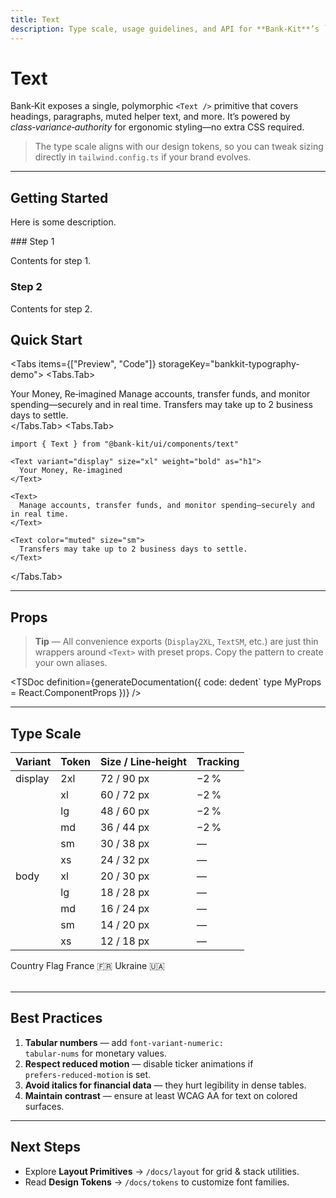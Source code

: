 ```yaml
---
title: Text
description: Type scale, usage guidelines, and API for **Bank‑Kit**’s `Text` component.
---
```



# Text

Bank‑Kit exposes a single, polymorphic <code>&lt;Text /&gt;</code> primitive that covers
headings, paragraphs, muted helper text, and more. It’s powered by
<em>class‑variance‑authority</em> for ergonomic styling—no extra CSS required.

> The type scale aligns with our design tokens, so you can tweak sizing directly in
<code>tailwind.config.ts</code> if your brand evolves.


---

## Getting Started
 
Here is some description.
 
<Steps>
### Step 1
 
Contents for step 1.
 
### Step 2
 
Contents for step 2.
</Steps>


## Quick Start

<Tabs items={["Preview", "Code"]} storageKey="bankkit-typography-demo">
  <Tabs.Tab>
    <div className="space-y-4">
      <DisplayXL weight="bold">Your Money, Re‑imagined</DisplayXL>
      <Text>Manage accounts, transfer funds, and monitor spending—securely and in real time.</Text>
      <Muted size="sm">Transfers may take up to 2 business days to settle.</Muted>
    </div>
  </Tabs.Tab>
  <Tabs.Tab>

```tsx
import { Text } from "@bank-kit/ui/components/text"

<Text variant="display" size="xl" weight="bold" as="h1">
  Your Money, Re‑imagined
</Text>

<Text>
  Manage accounts, transfer funds, and monitor spending—securely and in real time.
</Text>

<Text color="muted" size="sm">
  Transfers may take up to 2 business days to settle.
</Text>
```

  </Tabs.Tab>
</Tabs>

---

## Props

> **Tip** — All convenience exports (`Display2XL`, `TextSM`, etc.) are just thin wrappers around `<Text>` with preset props. Copy the pattern to create your own aliases.

<TSDoc
  definition={generateDocumentation({
    code: dedent`
      type MyProps = React.ComponentProps<typeof TSDoc>
  })}
/>

---

## Type Scale

| Variant | Token | Size / Line‑height | Tracking |
|---------|-------|--------------------|----------|
| display | 2xl   | 72 / 90 px         | −2 %     |
|         | xl    | 60 / 72 px         | −2 %     |
|         | lg    | 48 / 60 px         | −2 %     |
|         | md    | 36 / 44 px         | −2 %     |
|         | sm    | 30 / 38 px         | —        |
|         | xs    | 24 / 32 px         | —        |
| body    | xl    | 20 / 30 px         | —        |
|         | lg    | 18 / 28 px         | —        |
|         | md    | 16 / 24 px         | —        |
|         | sm    | 14 / 20 px         | —        |
|         | xs    | 12 / 18 px         | —        |

<Table>
  <thead>
    <Table.Tr>
      <Table.Th>Country</Table.Th>
      <Table.Th>Flag</Table.Th>
    </Table.Tr>
  </thead>
  <tbody>
    <Table.Tr>
      <Table.Td>France</Table.Td>
      <Table.Td>🇫🇷</Table.Td>
    </Table.Tr>
    <Table.Tr>
      <Table.Td>Ukraine</Table.Td>
      <Table.Td>🇺🇦</Table.Td>
    </Table.Tr>
  </tbody>
</Table>


---

## Best Practices

1. **Tabular numbers** — add <code>font-variant-numeric: tabular-nums</code> for monetary values.
2. **Respect reduced motion** — disable ticker animations if `prefers‑reduced‑motion` is set.
3. **Avoid italics for financial data** — they hurt legibility in dense tables.
4. **Maintain contrast** — ensure at least WCAG AA for text on colored surfaces.

---

## Next Steps

- Explore **Layout Primitives** → `/docs/layout` for grid & stack utilities.
- Read **Design Tokens** → `/docs/tokens` to customize font families.

